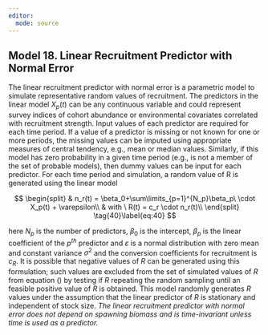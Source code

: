 ```yaml
---
editor: 
  mode: source
---
```


## Model 18. Linear Recruitment Predictor with Normal Error {.unnumbered}

The linear recruitment predictor with normal error is a parametric model to simulate representative random values of recruitment. The predictors in the linear model $X_p(t)$ can be any continuous variable and could represent survey indices of cohort abundance or environmental covariates correlated with recruitment strength. Input values of each predictor are required for each time period. If a value of a predictor is missing or not known for one or more periods, the missing values can be imputed using appropriate measures of central tendency, e.g., mean or median values. Similarly, if this model has zero probability in a given time period (e.g., is not a member of the set of probable models), then dummy values can be input for each predictor. For each time period and simulation, a random value of R is generated using the linear model

$$
\begin{split}
& n_r(t) = \beta_0+\sum\limits_{p=1}^{N_p}\beta_p\ \cdot X_p(t) + \varepsilon\\
& with \ R(t) = c_r \cdot n_r(t)\\
\end{split}
\tag{40}\label{eq:40}
$$

here $N_p$ is the number of predictors, $\beta_0$ is the intercept, $\beta_p$ is the linear coefficient of the $p^{th}$ predictor and $\varepsilon$ is a normal distribution with zero mean and constant variance $\sigma^2$ and the conversion coefficients for recruitment is $c_R$. It is possible that negative values of $R$ can be generated using this formulation; such values are excluded from the set of simulated values of $R$ from equation (\ref{eq:37}) by testing if $R$ repeating the random sampling until an feasible positive value of $R$ is obtained. This model randomly generates $R$ values under the assumption that the linear predictor of $R$ is stationary and independent of stock size. *The linear recruitment predictor with normal error does not depend on spawning biomass and is time-invariant unless time is used as a predictor.*
